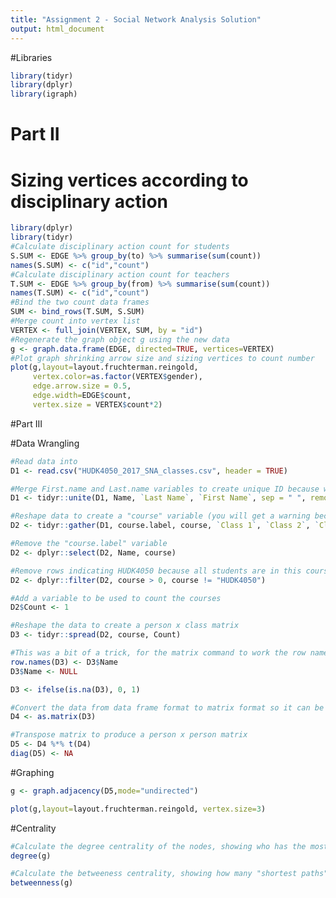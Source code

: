 ```yaml
---
title: "Assignment 2 - Social Network Analysis Solution"
output: html_document
---
```

#Libraries
```r
library(tidyr)
library(dplyr)
library(igraph)
```
# Part II
# Sizing vertices according to disciplinary action
```r
library(dplyr)
library(tidyr)
#Calculate disciplinary action count for students
S.SUM <- EDGE %>% group_by(to) %>% summarise(sum(count))
names(S.SUM) <- c("id","count")
#Calculate disciplinary action count for teachers
T.SUM <- EDGE %>% group_by(from) %>% summarise(sum(count))
names(T.SUM) <- c("id","count")
#Bind the two count data frames
SUM <- bind_rows(T.SUM, S.SUM)
#Merge count into vertex list
VERTEX <- full_join(VERTEX, SUM, by = "id")
#Regenerate the graph object g using the new data
g <- graph.data.frame(EDGE, directed=TRUE, vertices=VERTEX)
#Plot graph shrinking arrow size and sizing vertices to count number
plot(g,layout=layout.fruchterman.reingold, 
     vertex.color=as.factor(VERTEX$gender), 
     edge.arrow.size = 0.5,
     edge.width=EDGE$count,
     vertex.size = VERTEX$count*2)
```

#Part III

#Data Wrangling
```r
#Read data into
D1 <- read.csv("HUDK4050_2017_SNA_classes.csv", header = TRUE)

#Merge First.name and Last.name variables to create unique ID because we have duplicate first and last names in the class
D1 <- tidyr::unite(D1, Name, `Last Name`, `First Name`, sep = " ", remove = TRUE)

#Reshape data to create a "course" variable (you will get a warning because there are missing cells)
D2 <- tidyr::gather(D1, course.label, course, `Class 1`, `Class 2`, `Class 3`, `Class 4`, `Class 5`, na.rm = TRUE, convert = FALSE)

#Remove the "course.label" variable
D2 <- dplyr::select(D2, Name, course)

#Remove rows indicating HUDK4050 because all students are in this course and it will overwhelm the graph
D2 <- dplyr::filter(D2, course > 0, course != "HUDK4050")

#Add a variable to be used to count the courses
D2$Count <- 1

#Reshape the data to create a person x class matrix
D3 <- tidyr::spread(D2, course, Count)

#This was a bit of a trick, for the matrix command to work the row names needed to changed from an indice (1,2,3,etc) to the student names 
row.names(D3) <- D3$Name
D3$Name <- NULL

D3 <- ifelse(is.na(D3), 0, 1)

#Convert the data from data frame format to matrix format so it can be transposed
D4 <- as.matrix(D3)

#Transpose matrix to produce a person x person matrix
D5 <- D4 %*% t(D4)
diag(D5) <- NA

```
#Graphing
```r
g <- graph.adjacency(D5,mode="undirected")

plot(g,layout=layout.fruchterman.reingold, vertex.size=3)

```
#Centrality
```r
#Calculate the degree centrality of the nodes, showing who has the most connections
degree(g)

#Calculate the betweeness centrality, showing how many "shortest paths" pass through each node. This turns out to be uniformative for this graph as there are a bunch of people who are almost equally connected and a bunch of people who are unconnected.
betweenness(g)


```

